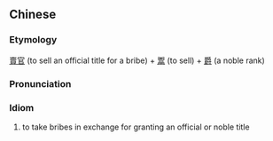 {{also|卖官鬻爵}}
==Chinese==
{{zh-forms|s=卖官鬻爵|type=211}}

===Etymology===
[[賣官]] (to sell an official title for a bribe) + [[鬻]] (to sell) + [[爵]] (a noble rank)

===Pronunciation===
{{zh-pron
|m=màiguān yù jué
|c=maai6 gun1 juk6 zoek3
|cat=id
}}

===Idiom===
{{zh-idiom}}

# {{lb|zh|archaic}} to take bribes in exchange for granting an official or noble title